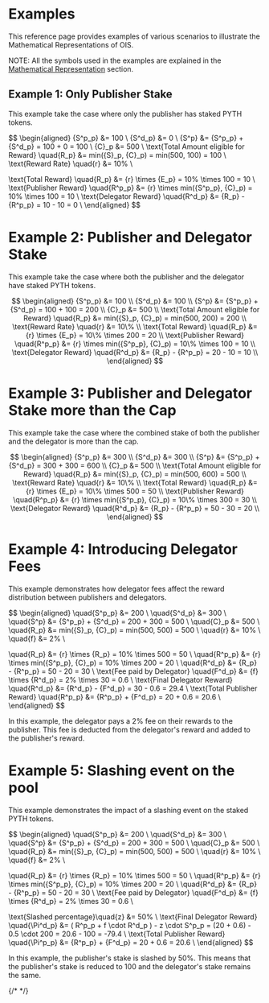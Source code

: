 
# Examples

This reference page provides examples of various scenarios to illustrate the Mathematical Representations of OIS.

NOTE: All the symbols used in the examples are explained in the [Mathematical Representation](/home/pyth-token/oracle-integrity-staking/mathematical-representation) section.

## Example 1: Only Publisher Stake

This example take the case where only the publisher has staked PYTH tokens.

$$
\begin{aligned}
{S^p_p} &= 100 \\
{S^d_p} &= 0 \\
{S^p} &= {S^p_p} + {S^d_p} = 100 + 0 = 100 \\
{C}_p &= 500 \\
\text{Total Amount eligible for Reward} \quad{R_p} &= min({S}_p, {C}_p) = min(500, 100) = 100 \\
\text{Reward Rate} \quad{r} &= 10\% \\

\text{Total Reward} \quad{R_p} &= {r} \times {E_p} = 10\% \times 100 = 10 \\
\text{Publisher Reward} \quad{R^p_p} &= {r} \times min({S^p_p}, {C}_p) = 10\% \times 100 = 10 \\
\text{Delegator Reward} \quad{R^d_p} &= {R_p} - {R^p_p} = 10 - 10 = 0 \\
\end{aligned}
$$


# Example 2: Publisher and Delegator Stake

This example take the case where both the publisher and the delegator have staked PYTH tokens.

$$
\begin{aligned}
{S^p_p} &= 100 \\
{S^d_p} &= 100 \\
{S^p} &= {S^p_p} + {S^d_p} = 100 + 100 = 200 \\
{C}_p &= 500 \\
\text{Total Amount eligible for Reward} \quad{R_p} &= min({S}_p, {C}_p) = min(500, 200) = 200 \\
\text{Reward Rate} \quad{r} &= 10\% \\
\text{Total Reward} \quad{R_p} &= {r} \times {E_p} = 10\% \times 200 = 20 \\
\text{Publisher Reward} \quad{R^p_p} &= {r} \times min({S^p_p}, {C}_p) = 10\% \times 100 = 10 \\
\text{Delegator Reward} \quad{R^d_p} &= {R_p} - {R^p_p} = 20 - 10 = 10 \\
\end{aligned}
$$

# Example 3: Publisher and Delegator Stake more than the Cap

This example take the case where the combined stake of both the publisher and the delegator is more than the cap.

$$
\begin{aligned}
{S^p_p} &= 300 \\
{S^d_p} &= 300 \\
{S^p} &= {S^p_p} + {S^d_p} = 300 + 300 = 600 \\
{C}_p &= 500 \\
\text{Total Amount eligible for Reward} \quad{R_p} &= min({S}_p, {C}_p) = min(500, 600) = 500 \\
\text{Reward Rate} \quad{r} &= 10\% \\
\text{Total Reward} \quad{R_p} &= {r} \times {E_p} = 10\% \times 500 = 50 \\
\text{Publisher Reward} \quad{R^p_p} &= {r} \times min({S^p_p}, {C}_p) = 10\% \times 300 = 30 \\
\text{Delegator Reward} \quad{R^d_p} &= {R_p} - {R^p_p} = 50 - 30 = 20 \\
\end{aligned}
$$


# Example 4: Introducing Delegator Fees

This example demonstrates how delegator fees affect the reward distribution between publishers and delegators.

$$
\begin{aligned}
\quad{S^p_p} &= 200 \\
\quad{S^d_p} &= 300 \\
\quad{S^p} &= {S^p_p} + {S^d_p} = 200 + 300 = 500 \\
\quad{C}_p &= 500 \\
\quad{R_p} &= min({S}_p, {C}_p) = min(500, 500) = 500 \\
\quad{r} &= 10\% \\
\quad{f} &= 2\% \\

\quad{R_p} &= {r} \times {R_p} = 10\% \times 500 = 50 \\
\quad{R^p_p} &= {r} \times min({S^p_p}, {C}_p) = 10\% \times 200 = 20 \\
\quad{R^d_p} &= {R_p} - {R^p_p} = 50 - 20 = 30 \\
\text{Fee paid by Delegator} \quad{F^d_p} &= {f} \times {R^d_p} = 2\% \times 30 = 0.6 \\
\text{Final Delegator Reward} \quad{R^d_p} &= {R^d_p} - {F^d_p} = 30 - 0.6 = 29.4 \\
\text{Total Publisher Reward} \quad{R^p_p} &= {R^p_p} + {F^d_p} = 20 + 0.6 = 20.6 \\
\end{aligned}
$$

In this example, the delegator pays a 2% fee on their rewards to the publisher. This fee is deducted from the delegator's reward and added to the publisher's reward.


# Example 5: Slashing event on the pool

This example demonstrates the impact of a slashing event on the staked PYTH tokens.

$$
\begin{aligned}
\quad{S^p_p} &= 200 \\
\quad{S^d_p} &= 300 \\
\quad{S^p} &= {S^p_p} + {S^d_p} = 200 + 300 = 500 \\
\quad{C}_p &= 500 \\
\quad{R_p} &= min({S}_p, {C}_p) = min(500, 500) = 500 \\
\quad{r} &= 10\% \\
\quad{f} &= 2\% \\

\quad{R_p} &= {r} \times {R_p} = 10\% \times 500 = 50 \\
\quad{R^p_p} &= {r} \times min({S^p_p}, {C}_p) = 10\% \times 200 = 20 \\
\quad{R^d_p} &= {R_p} - {R^p_p} = 50 - 20 = 30 \\
\text{Fee paid by Delegator} \quad{F^d_p} &= {f} \times {R^d_p} = 2\% \times 30 = 0.6 \\

\text{Slashed percentage}\quad{z} &= 50\% \\
\text{Final Delegator Reward} \quad{\Pi^d_p} &= ( R^p_p + f \cdot R^d_p ) - z \cdot S^p_p = (20 + 0.6) - 0.5 \cdot 200 = 20.6 - 100 = -79.4 \\
\text{Total Publisher Reward} \quad{\Pi^p_p} &= {R^p_p} + {F^d_p} = 20 + 0.6 = 20.6 \\
\end{aligned}
$$

In this example, the publisher's stake is slashed by 50%. This means that the publisher's stake is reduced to 100 and the delegator's stake remains the same.



{/* <StakingCapBar fillPercentage={50} secondFillPercentage={20} labelText="100" /> */}

